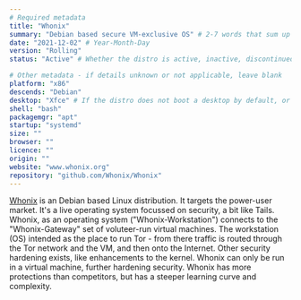 ```yaml
---
# Required metadata
title: "Whonix"
summary: "Debian based secure VM-exclusive OS" # 2-7 words that sum up the distribution
date: "2021-12-02" # Year-Month-Day
version: "Rolling"
status: "Active" # Whether the distro is active, inactive, discontinued (still supported), or legacy (not supported)

# Other metadata - if details unknown or not applicable, leave blank
platform: "x86"
descends: "Debian"
desktop: "Xfce" # If the distro does not boot a desktop by default, or doesn't ship one, leave 'desktop' blank
shell: "bash"
packagemgr: "apt"
startup: "systemd"
size: ""
browser: ""
licence: ""
origin: ""
website: "www.whonix.org"
repository: "github.com/Whonix/Whonix"
---
```


[Whonix](https://www.whonix.org) is an Debian based Linux distribution. It targets the power-user market. It's a live operating system focussed on security, a bit like Tails. Whonix, as an operating system ("Whonix-Workstation") connects to the "Whonix-Gateway" set of voluteer-run virtual machines. The workstation (OS) intended as the place to run Tor - from there traffic is routed through the Tor network and the VM, and then onto the Internet. Other security hardening exists, like enhancements to the kernel. Whonix can only be run in a virtual machine, further hardening security. Whonix has more protections than competitors, but has a steeper learning curve and complexity.
